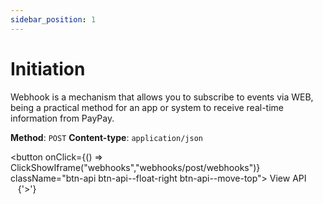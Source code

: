 ```yaml
---
sidebar_position: 1
---
```


# Initiation

Webhook is a mechanism that allows you to subscribe to events via WEB, being a practical method for an app or system to receive real-time information from PayPay.

**Method**: `POST`
**Content-type**: `application/json`


<button onClick={() => ClickShowIframe("webhooks","webhooks/post/webhooks")} className="btn-api btn-api--float-right btn-api--move-top">
	<span>View API &nbsp;&nbsp;&nbsp;{'>'}</span>
</button>
